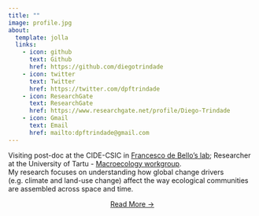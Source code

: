 ```yaml
---
title: ""
image: profile.jpg
about:
  template: jolla
  links:
    - icon: github
      text: Github
      href: https://github.com/diegotrindade
    - icon: twitter
      text: Twitter
      href: https://twitter.com/dpftrindade
    - icon: ResearchGate  
      text: ResearchGate
      href: https://www.researchgate.net/profile/Diego-Trindade
    - icon: Gmail  
      text: Email
      href: mailto:dpftrindade@gmail.com
---
```


Visiting post-doc at the CIDE-CSIC in [Francesco de Bello’s lab](https://functionaldiversitylab.com); Researcher at the University of Tartu - [Macroecology workgroup](https://macroecology.ut.ee/en/). <br> My research focuses on understanding how global change drivers (e.g. climate and land-use change) affect the way ecological communities are assembled across space and time.

::: {style="text-align: center"}
[Read More →](../about)
:::
